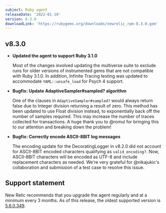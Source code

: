 ```yaml
---
subject: Ruby agent
releaseDate: '2022-01-10'
version: 8.3.0
downloadLink: 'https://rubygems.org/downloads/newrelic_rpm-8.3.0.gem'
---
```


## v8.3.0

* **Updated the agent to support Ruby 3.1.0**

  Most of the changes involved updating the multiverse suite to exclude runs for older versions of instrumented gems that are not compatible with Ruby 3.1.0. In addition, Infinite Tracing testing was updated to accommodate `YAML::unsafe_load` for Psych 4 support.

* **Bugfix: Update AdaptiveSampler#sampled? algorithm**

  One of the clauses in `AdaptiveSampler#sampled?` would always return false due to Integer division returning a result of zero. This method has been updated to use Float division instead, to exponentially back off the number of samples required. This may increase the number of traces collected for transactions. A huge thank you to @romul for bringing this to our attention and breaking down the problem!

* **Bugfix: Correctly encode ASCII-8BIT log messages**

  The encoding update for the DecoratingLogger in v8.2.0 did not account for ASCII-8BIT encoded characters qualifying as `valid_encoding?`. Now, ASCII-8BIT characters will be encoded as UTF-8 and include replacement characters as needed. We're very grateful for @nikajukic's collaboration and submission of a test case to resolve this issue.

## Support statement

New Relic recommends that you upgrade the agent regularly and at a minimum every 3 months. As of this release, the oldest supported version is [5.6.0.349](https://docs.newrelic.com/docs/release-notes/agent-release-notes/ruby-release-notes/ruby-agent-560349).
